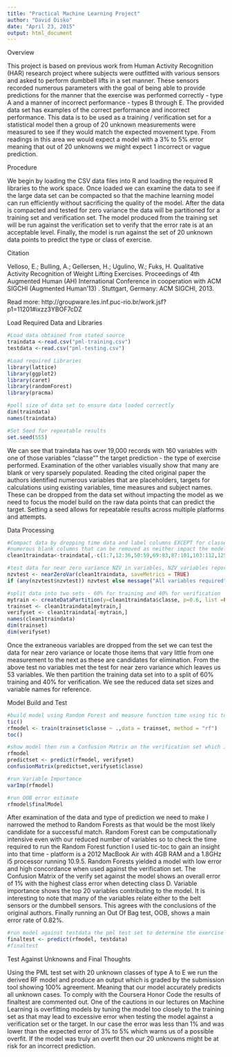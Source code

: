 ```yaml
---
title: "Practical Machine Learning Project"
author: "David Disko"
date: "April 23, 2015"
output: html_document
---
```


Overview

This project is based on previous work from Human Activity Recognition (HAR) research project where subjects were outfitted with various sensors and asked to perform dumbbell lifts in a set manner.  These sensors recorded numerous parameters with the goal of being able to provide predictions for the manner that the exercise was performed correctly - type A and a manner of incorrect performance - types B through E. The provided data set has examples of the correct performance and incorrect performance.  This data is to be used as a training / verification set for a statistical model then a group of 20 unknown measurements were measured to see if they would match the expected movement type.  From readings in this area we would expect a model with a 3% to 5% error meaning that out of 20 unknowns we might expect 1 incorrect or vague prediction.

Procedure

We begin by loading the CSV data files into R and loading the required R libraries to the work space.  Once loaded we can examine the data to see if the large data set can be compacted so that the machine learning model can run efficiently without sacrificing the quality of the model.  After the data is compacted and tested for zero variance the data will be partitioned for a training set and verification set.  The model produced from the training set will be run against the verification set to verify that the error rate is at an acceptable level.  Finally, the model is run against the set of 20 unknown data points to predict the type or class of exercise.

Citation

Velloso, E.; Bulling, A.; Gellersen, H.; Ugulino, W.; Fuks, H. Qualitative Activity Recognition of Weight Lifting Exercises. Proceedings of 4th Augmented Human (AH) International Conference in cooperation with ACM SIGCHI (Augmented Human'13) . Stuttgart, Germany: ACM SIGCHI, 2013. 

Read more: http://groupware.les.inf.puc-rio.br/work.jsf?p1=11201#ixzz3YBOF7cDZ

Load Required Data and Libraries

```r
#Load data obtained from stated source
traindata <-read.csv("pml-training.csv")
testdata <-read.csv("pml-testing.csv")

#Load required Libraries
library(lattice)
library(ggplot2)
library(caret)
library(randomForest)
library(pracma)

#poll size of data set to ensure data loaded correctly
dim(traindata)
names(traindata)

#Set Seed for repeatable results
set.seed(555)
```

We can see that traindata has over 19,000 records with 160 variables with one of those variables "classe"" the target prediction - the type of exercise performed.  Examination of the other variables visually show that many are blank or very sparsely populated.  Reading the cited original paper the authors identified numerous variables that are placeholders, targets for calculations using existing variables, time measures and subject names.  These can be dropped from the data set without impacting the model as we need to focus the model build on the raw data points that can predict the target.  Setting a seed allows for repeatable results across multiple platforms and attempts.

Data Processing

```r
#Compact data by dropping time data and label columns EXCEPT for classe, additionally there are 
#numerous blank columns that can be removed as neither impact the model
clean1traindata<-traindata[,-c(1:7,12:36,50:59,69:83,87:101,103:112,125:139,141:150)]

#test data for near zero variance NZV in variables, NZV variables reported or all required
nzvtest <- nearZeroVar(clean1traindata, saveMetrics = TRUE)
if (any(nzvtest$nzvtest)) nzvtest else message("All variables required")

#split data into two sets - 60% for training and 40% for verification
mytrain <- createDataPartition(y=clean1traindata$classe, p=0.6, list =FALSE)
trainset <- clean1traindata[mytrain,]
verifyset <- clean1traindata[-mytrain,]
names(clean1traindata)
dim(trainset)
dim(verifyset)

```

Once the extraneous variables are dropped from the set we can test the data for near zero variance or locate those items that vary little from one measurement to the next as these are candidates for elimination.  From the above test no variables met the test for near zero variance which leaves us 53 variables.  We then partition the training data set into to a split of 60% training and 40% for verification.   We see the reduced data set sizes and variable names for reference.

Model Build and Test

```r
#build model using Random Forest and measure function time using tic toc
tic()
rfmodel <- train(trainset$classe ~ .,data = trainset, method = "rf")
toc()

#show model then run a Confusion Matrix on the verification set which is a subset 40% of the main data
rfmodel
predictset <- predict(rfmodel, verifyset)
confusionMatrix(predictset,verifyset$classe)

#run Variable Importance
varImp(rfmodel)

#run OOB error estimate
rfmodel$finalModel
```
After examination of the data and type of prediction we need to make I narrowed the method to Random Forests as that would be the most likely candidate for a successful match.  Random Forest can be computationally intensive even with our reduced number of variables so to check the time required to run the Random Forest function I used tic-toc to gain an insight into that time - platform is a 2012 MacBook Air with 4GB RAM and a 1.8GHz i5 processor running 10.9.5.  Random Forests yielded a model with low error and high concordance when used against the verification set.  The Confusion Matrix of the verify set against the model shows an overall error of 1% with the highest class error when detecting class D.  Variable importance shows the top 20 variables contributing to the model.  It is interesting to note that many of the variables relate either to the belt sensors or the dumbbell sensors.  This agrees with the conclusions of the original authors.  Finally running an Out Of Bag test, OOB, shows a main error rate of 0.82%.

```r
#run model against testdata the pml test set to determine the exercise class
finaltest <- predict(rfmodel, testdata)
#finaltest
```

Test Against Unknowns and Final Thoughts

Using the PML test set with 20 unknown classes of type A to E we run the derived RF model and produce an output which is graded by the submission tool showing 100% agreement.  Meaning that our model accurately predicts all unknown cases.  To comply with the Coursera Honor Code the results of finaltest are commented out.  One of the cautions in our lectures on Machine Learning is overfitting models by tuning the model too closely to the training set as that may lead to excessive error when testing the model against a verification set or the target.  In our case the error was less than 1% and was lower than the expected error of 3% to 5% which warns us of a possible overfit.  If the model was truly an overfit then our 20 unknowns might be at risk for an incorrect prediction.   
